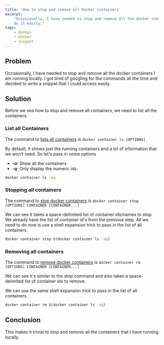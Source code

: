 ```yaml
---
title: 'How to stop and remove all Docker containers'
excerpt:
    "Occasionally, I have needed to stop and remove all the docker containers I am running locally. Let's see how we can
    do it easily."
tags:
    - devops
    - docker
    - snippet
---
```


## Problem

Occasionally, I have needed to stop and remove all the docker containers I am running locally. I got tired of googling
for the commands all the time and decided to write a snippet that I could access easily.

## Solution

Before we see how to stop and remove all containers, we need to list all the containers.

### List all Containers

The command to [lists all containers](https://docs.docker.com/engine/reference/commandline/container_ls/) is
`docker container ls [OPTIONS]`.

By default, it shows just the running containers and a lot of information that we won't need. So let's pass in some
options

-   **_-a_**: Show all the containers.
-   **_-q_**: Only display the numeric ids.

```bash
docker container ls -aq
```

### Stopping all containers

The command to [stop docker containers](https://docs.docker.com/engine/reference/commandline/container_stop/) is
`docker container stop [OPTIONS] CONTAINER [CONTAINER...]`

We can see it takes a space-delimited list of container ids/names to stop. We already have the list of container id's
from the previous step. All we need to do now is use a shell expansion trick to pass in the list of all containers.

```bash
docker container stop $(docker container ls -aq)
```

### Removing all containers

The command to [remove docker containers](https://docs.docker.com/engine/reference/commandline/container_rm/) is
`docker container rm [OPTIONS] CONTAINER [CONTAINER...]`

We can see it's similar to the stop command and also takes a space-delimited list of container ids to remove.

We can use the same shell expansion trick to pass in the list of all containers.

```bash
docker container rm $(docker container ls -aq)
```

## Conclusion

This makes it trivial to stop and remove all the containers that I have running locally.

